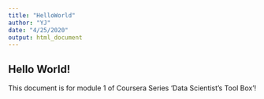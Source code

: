 ```yaml
---
title: "HelloWorld"
author: "YJ"
date: "4/25/2020"
output: html_document
---
```

## Hello World!

This document is for module 1 of Coursera Series 'Data Scientist's Tool Box'!